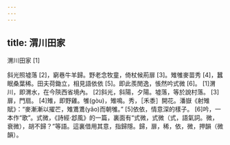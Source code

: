 ```yaml
---
---
---
```

title: 渭川田家
---




渭川田家 [1]

斜光照墟落 [2]，窮巷牛羊歸。野老念牧童，倚杖候荊扉 [3]。雉雊麥苗秀 [4]，蠶眠桑葉稀。田夫荷鋤立，相見語依依 [5]。即此羨閒逸，悵然吟式微 [6]。 [1]渭川，即渭水，在今陝西省境內。 [2]斜光，斜陽，夕陽。墟落，等於說村落。 [3]扉，門扇。 [4]雉，即野雞。雊(gòu)，雉鳴。秀，［禾黍］開花。潘嶽《射雉賦》：“麥漸漸以擢芒，雉鷕鷕(yǎo)而朝雊。” [5]依依，情意深的樣子。 [6]吟，一本作“歌”。式微，《詩經·邶風》的一篇，裏面有“式微，式微（式，語氣詞。微，衰微），胡不歸？”等語。這裏借用其意，指歸隱。歸，扉，稀，依，微，押韻（微韻）。
